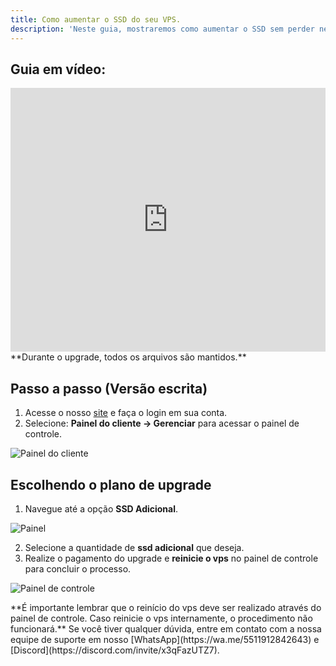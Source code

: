 ```yaml
---
title: Como aumentar o SSD do seu VPS.
description: 'Neste guia, mostraremos como aumentar o SSD sem perder nenhum arquivo.'
---
```


## Guia em vídeo:
<iframe
  width="100%"
  height="422"
  src="https://www.youtube.com/embed/OU1ee9vwdCY?si=28NVa-afGyidiHdm"
  title="YouTube video player"
  frameborder="0"
  allow="accelerometer; autoplay; clipboard-write; encrypted-media; gyroscope; picture-in-picture"
  allowfullscreen
></iframe>

<Warning>
**Durante o upgrade, todos os arquivos são mantidos.**
</Warning>

## Passo a passo (Versão escrita)
1. Acesse o nosso [site](https://financeiro.wyzehost.com.br/login) e faça o login em sua conta. 
2. Selecione: **Painel do cliente -> Gerenciar** para acessar o painel de controle.

<img
  className="block"
  src="/images/painel-de-controle.png"
  alt="Painel do cliente"
/>

## Escolhendo o plano de upgrade

1. Navegue até a opção **SSD Adicional**.

<img
  className="block"
  src="/images/painel-ssdadicional.png"
  alt="Painel"
/>

2. Selecione a quantidade de **ssd adicional** que deseja.
3. Realize o pagamento do upgrade e **reinicie o vps** no painel de controle para concluir o processo.

<img
  className="block"
  src="/images/ssd-adicional.png"
  alt="Painel de controle"
/>

<Warning>
**É importante lembrar que o reinício do vps deve ser realizado através do painel de controle. Caso reinicie o vps internamente, o procedimento não funcionará.**
</Warning>

<Check>
Se você tiver qualquer dúvida, entre em contato com a nossa equipe de suporte
em nosso [WhatsApp](https://wa.me/5511912842643) 
e [Discord](https://discord.com/invite/x3qFazUTZ7).
</Check>
